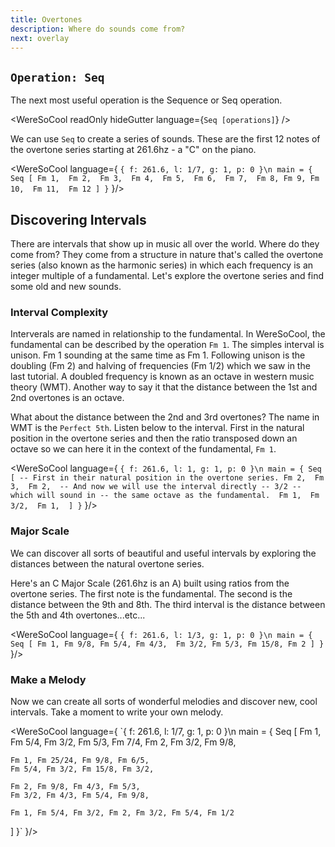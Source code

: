 ```yaml
---
title: Overtones 
description: Where do sounds come from?
next: overlay
---
```


## `Operation: Seq` 
The next most useful operation is the Sequence or Seq operation. 

<WereSoCool
  readOnly
  hideGutter
  language={`Seq [operations]`}
/>

We can use `Seq` to create a series of sounds. These are the first 12 notes of the overtone series starting at 261.6hz - a "C" on the piano.

<WereSoCool language={
`{ f: 261.6, l: 1/7, g: 1, p: 0 }\n
main = {
  Seq [
    Fm 1, 
    Fm 2, 
    Fm 3, 
    Fm 4, 
    Fm 5, 
    Fm 6, 
    Fm 7, 
    Fm 8,
    Fm 9,
    Fm 10, 
    Fm 11, 
    Fm 12
  ]
}`
}/>

## Discovering Intervals

There are intervals that show up in music all over the world. Where do they come from? They come from a structure in nature that's called the overtone series (also known as the harmonic series) in which each frequency is an integer multiple of a fundamental. Let's explore the overtone series and find some old and new sounds. 

### Interval Complexity

Interverals are named in relationship to the fundamental. In WereSoCool, the fundamental can be described by the operation `Fm 1`. The simples interval is unison. Fm 1 sounding at the same time as Fm 1. Following unison is the doubling (Fm 2) and halving of frequencies (Fm 1/2) which we saw in the last tutorial. A doubled frequency is known as an octave in western music theory (WMT). Another way to say it that the distance between the 1st and 2nd overtones is an octave. 


What about the distance between the 2nd and 3rd overtones? The name in WMT is the `Perfect 5th`. Listen below to the interval. First in the natural position in the overtone series and then the ratio transposed down an octave so we can here it in the context of the fundamental, `Fm 1`.

<WereSoCool language={
`{ f: 261.6, l: 1, g: 1, p: 0 }\n
main = {
  Seq [
  -- First in their natural position in the overtone series.
    Fm 2, 
    Fm 3, 
    Fm 2, 
  -- And now we will use the interval directly -- 3/2 -- which will sound in
  -- the same octave as the fundamental. 
    Fm 1, 
    Fm 3/2, 
    Fm 1, 
  ]
}`
}/>

### Major Scale

We can discover all sorts of beautiful and useful intervals by exploring the distances between the natural overtone series.


Here's an C Major Scale (261.6hz is an A) built using ratios from the overtone series. The first note is the fundamental. The second is the distance between the 9th and 8th. The third interval is the distance between the 5th and 4th overtones...etc...

<WereSoCool language={
`{ f: 261.6, l: 1/3, g: 1, p: 0 }\n
main = {
  Seq [
    Fm 1, Fm 9/8, Fm 5/4, Fm 4/3, 
    Fm 3/2, Fm 5/3, Fm 15/8, Fm 2
  ]
}`
}/>

### Make a Melody 

Now we can create all sorts of wonderful melodies and discover new, cool intervals. Take a moment to write your own melody.

<WereSoCool language={
`{ f: 261.6, l: 1/7, g: 1, p: 0 }\n
main = {
  Seq [
    Fm 1, Fm 5/4, Fm 3/2, Fm 5/3, 
    Fm 7/4, Fm 2, Fm 3/2, Fm 9/8, 
    
    Fm 1, Fm 25/24, Fm 9/8, Fm 6/5, 
    Fm 5/4, Fm 3/2, Fm 15/8, Fm 3/2,
    
    Fm 2, Fm 9/8, Fm 4/3, Fm 5/3, 
    Fm 3/2, Fm 4/3, Fm 5/4, Fm 9/8, 
    
    Fm 1, Fm 5/4, Fm 3/2, Fm 2, Fm 3/2, Fm 5/4, Fm 1/2
  ]
}`
}/>


